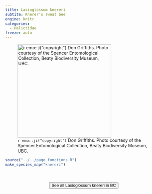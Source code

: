 ```yaml
---
title: Lasioglossum knereri
subtite: Knerer's sweat bee
engine: knitr
categories:
  - Halictidae
freeze: auto
---
```

![`r emo::ji("copyright")` Don Griffiths. Photo courtesy of the Spencer Entomological Collection, Beaty Biodiversity Museum, UBC.](https://www.zoology.ubc.ca/entomology/main/Hymenoptera/Halictidae/Lasioglossum%20knereri%20(3lateral)%20.jpg){height=300}





```r
source("../../page_functions.R")
make_species_map("knereri")
```
<br><br>
<center>


<a href="https://www.zoology.ubc.ca/entomology/main/Hymenoptera/Halictidae/Lasioglossum%20knereri.php"><button type="button" class="btn btn-secondary">See all Lasioglossum knereri in BC <i class="fa-solid fa-arrow-up-right-from-square"></i> </button></a>
</center>
